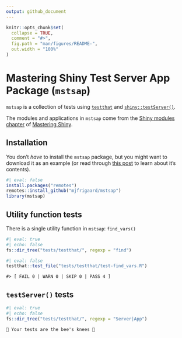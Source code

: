 ```yaml
---
output: github_document
---
```


<!-- README.md is generated from README.Rmd. Please edit that file -->

```r
knitr::opts_chunk$set(
  collapse = TRUE,
  comment = "#>",
  fig.path = "man/figures/README-",
  out.width = "100%"
)
```

# Mastering Shiny Test Server App Package (`mstsap`)

<!-- badges: start -->

<!-- badges: end -->

`mstsap` is a collection of tests using [`testthat`](https://testthat.r-lib.org/) and [`shiny::testServer()`](https://search.r-project.org/CRAN/refmans/shiny/html/testServer.html). 

The modules and applications in `mstsap` come from the [Shiny modules chapter](https://mastering-shiny.org/scaling-modules.html) of [Mastering Shiny](https://mastering-shiny.org/index.html).  

## Installation

You don't *have* to install the `mstsap` package, but you might want to download it as an example (or read through [this post](https://mjfrigaard.github.io/posts/test-shiny-p3/) to learn about it's contents).

```r
#| eval: false
install.packages("remotes")
remotes::install_github("mjfrigaard/mstsap")
library(mstsap)
```


## Utility function tests

There is a single utility function in `mstsap`: `find_vars()`

```r
#| eval: true
#| echo: false
fs::dir_tree("tests/testthat/", regexp = "find")
```

```r
#| eval: false
testthat::test_file("tests/testthat/test-find_vars.R")
```

```verbatim
#> [ FAIL 0 | WARN 0 | SKIP 0 | PASS 4 ]
```


## `testServer()` tests

```r
#| eval: true
#| echo: false
fs::dir_tree("tests/testthat/", regexp = "Server|App")
```

```verbatim
🐝 Your tests are the bee's knees 🐝
```
